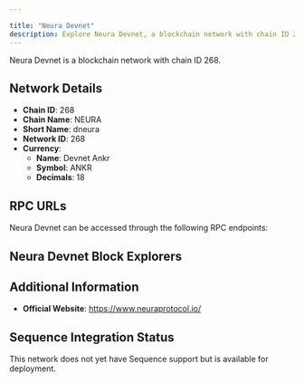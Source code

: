 ```yaml
---

title: "Neura Devnet"
description: Explore Neura Devnet, a blockchain network with chain ID 268. Learn about its native currency, Devnet Ankr, and how to interact with the network.
---
```




Neura Devnet is a blockchain network with chain ID 268.

## Network Details

- **Chain ID**: 268
- **Chain Name**: NEURA
- **Short Name**: dneura
- **Network ID**: 268
- **Currency**: 
  - **Name**: Devnet Ankr
  - **Symbol**: ANKR
  - **Decimals**: 18

## RPC URLs

Neura Devnet can be accessed through the following RPC endpoints:



## Neura Devnet Block Explorers



## Additional Information

- **Official Website**: https://www.neuraprotocol.io/

## Sequence Integration Status

This network does not yet have Sequence support but is available for deployment.
